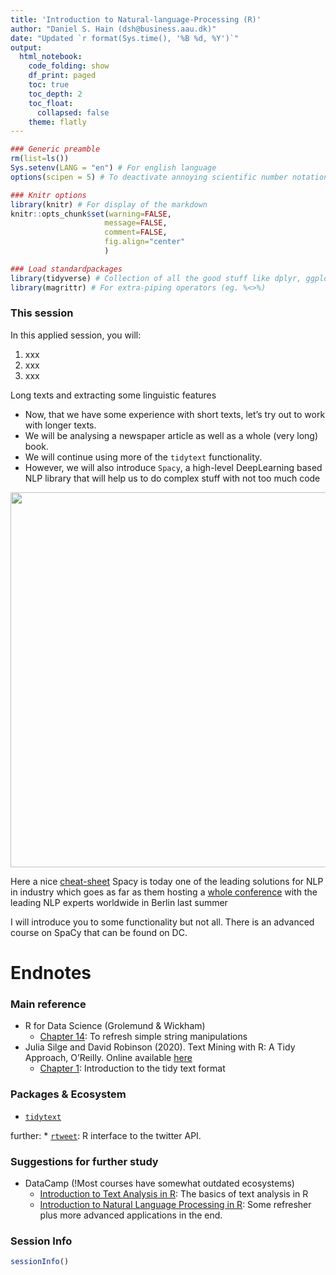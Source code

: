 ```yaml
---
title: 'Introduction to Natural-language-Processing (R)'
author: "Daniel S. Hain (dsh@business.aau.dk)"
date: "Updated `r format(Sys.time(), '%B %d, %Y')`"
output:
  html_notebook:
    code_folding: show
    df_print: paged
    toc: true
    toc_depth: 2
    toc_float:
      collapsed: false
    theme: flatly
---
```


```r
### Generic preamble
rm(list=ls())
Sys.setenv(LANG = "en") # For english language
options(scipen = 5) # To deactivate annoying scientific number notation

### Knitr options
library(knitr) # For display of the markdown
knitr::opts_chunk$set(warning=FALSE,
                     message=FALSE,
                     comment=FALSE, 
                     fig.align="center"
                     )
```

```r
### Load standardpackages
library(tidyverse) # Collection of all the good stuff like dplyr, ggplot2 ect.
library(magrittr) # For extra-piping operators (eg. %<>%)
```

### This session

In this applied session, you will:

1. xxx
2. xxx
3. xxx


 Long texts and extracting some linguistic features

* Now, that we have some experience with short texts, let's try out to work with longer texts. 
* We will be analysing a newspaper article as well as a whole (very long) book. 
* We will continue using more of the `tidytext` functionality.
* However, we will also introduce `Spacy`, a high-level DeepLearning based NLP library that will help us to do complex stuff with not too much code 

![](https://upload.wikimedia.org/wikipedia/commons/thumb/8/88/SpaCy_logo.svg/1200px-SpaCy_logo.svg.png){width=600}


Here a nice [cheat-sheet
](https://www.datacamp.com/community/blog/spacy-cheatsheet)
Spacy is today one of the leading solutions for NLP in industry which goes as far as them hosting a [whole conference](https://www.youtube.com/watch?v=hNPwRPg9BrQ&list=PLBmcuObd5An4UC6jvK_-eSl6jCvP1gwXc) with the leading NLP experts worldwide in Berlin last summer

I will introduce you to some functionality but not all. There is an advanced course on SpaCy that can be found on DC.









# Endnotes

### Main reference

* R for Data Science (Grolemund & Wickham)
   * [Chapter 14](https://r4ds.had.co.nz/strings.html): To refresh simple string manipulations
* Julia Silge and David Robinson (2020). Text Mining with R: A Tidy Approach, O’Reilly. Online available [here](https://www.tidytextmining.com/)
   * [Chapter 1](https://www.tidytextmining.com/tidytext.html): Introduction to the tidy text format

### Packages & Ecosystem

* [`tidytext`](https://github.com/juliasilge/tidytext)

further: 
* [`rtweet`](https://github.com/ropensci/rtweet): R interface to the twitter API.

### Suggestions for further study

* DataCamp (!Most courses have somewhat outdated ecosystems)
   * [Introduction to Text Analysis in R](https://learn.datacamp.com/courses/introduction-to-text-analysis-in-r): The basics of text analysis in R      
   * [Introduction to Natural Language Processing in R](https://learn.datacamp.com/courses/introduction-to-natural-language-processing-in-r): Some refresher plus more advanced applications in the end.         
  
### Session Info

```r
sessionInfo()
```





